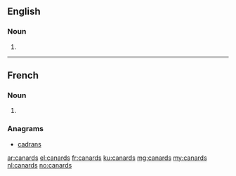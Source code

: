 ==English==

===Noun===
{{head|en|plural}}

# {{plural of|canard|lang=en|nocat=1}}

----

==French==

===Noun===
{{head|fr|plural}} {{m-p}}

# {{plural of|canard|lang=fr|nocat=1}}

===Anagrams===
* [[cadrans#French|cadrans]]

[[ar:canards]]
[[el:canards]]
[[fr:canards]]
[[ku:canards]]
[[mg:canards]]
[[my:canards]]
[[nl:canards]]
[[no:canards]]